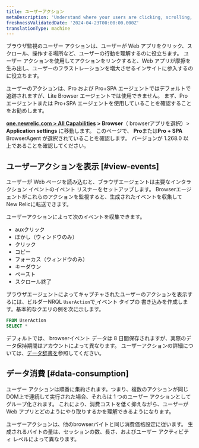 ```yaml
---
title: ユーザーアクション
metaDescription: 'Understand where your users are clicking, scrolling, and interacting with your web app using user actions in New Relic Browser.'
freshnessValidatedDate: '2024-04-23T00:00:00.000Z'
translationType: machine
---
```


ブラウザ監視のユーザー アクションは、ユーザーが Web アプリをクリック、スクロール、操作する場所など、ユーザーの行動を理解するのに役立ちます。 ユーザー アクションを使用してアクションをリンクすると、Web アプリが摩擦を生み出し、ユーザーのフラストレーションを増大させるインサイトに参入するのに役立ちます。

ユーザーのアクションは、Pro および Pro+SPA エージェントではデフォルトで追跡されますが、Lite Browser エージェントでは使用できません。 まず、Pro エージェントまたは Pro+SPA エージェントを使用していることを確認することをお勧めします。

<DNT>**[one.newrelic.com &gt; All Capabilities](https://one.newrelic.com/all-capabilities) &gt; Browser**</DNT>（ browserアプリを選択）&gt; <DNT>**Application settings**</DNT> に移動します。 このページで、 <DNT>**Pro**</DNT>または<DNT>**Pro + SPA**</DNT> BrowserAgent が選択されていることを確認します。 バージョンが 1.268.0 以上であることを確認してください。

## ユーザーアクションを表示 [#view-events]

ユーザーが Web ページを読み込むと、ブラウザエージェントは主要なインタラクション イベントのイベント リスナーをセットアップします。 Browserエージェントがこれらのアクションを監視すると、生成されたイベントを収集してNew Relicに転送できます。

ユーザーアクションによって次のイベントを収集できます。

* auxクリック
* ぼかし（ウィンドウのみ）
* クリック
* コピー
* フォーカス（ウィンドウのみ）
* キーダウン
* ペースト
* スクロール終了

ブラウザエージェントによってキャプチャされたユーザーのアクションを表示するには、ビルダーNRQL `UserAction`で[ ](/docs/query-your-data/explore-query-data/query-builder/introduction-query-builder/)イベント タイプの 書き込みを作成します。基本的なクエリの例を次に示します。

```sql
FROM UserAction 
SELECT *
```

デフォルトでは、 browserイベント データは 8 日間保存されますが、実際のデータ保持期間はアカウントによって異なります。 ユーザーアクションの詳細については、[データ辞書を](/attribute-dictionary/)参照してください。

## データ消費 [#data-consumption]

ユーザー アクションは順番に集約されます。つまり、複数のアクションが同じDOM上で連続して実行された場合、それらは 1 つのユーザー アクションとしてグループ化されます。 これにより、消費コストを低く抑えながら、ユーザーが Web アプリとどのようにやり取りするかを理解できるようになります。

ユーザーアクションは、他のbrowserバイトと同じ消費価格設定に従います。 生成されるバイトの量は、セッションの数、長さ、およびユーザー アクティビティ レベルによって異なります。